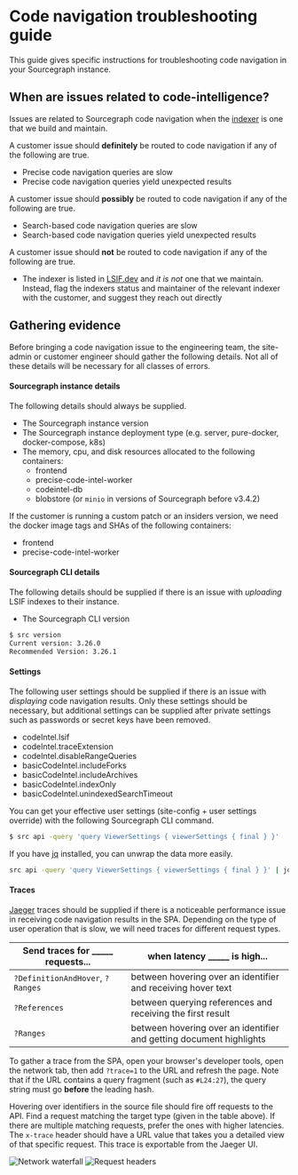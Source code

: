 # Code navigation troubleshooting guide

This guide gives specific instructions for troubleshooting code navigation in your Sourcegraph instance.

## When are issues related to code-intelligence?


Issues are related to Sourcegraph code navigation when the [indexer](./indexers.md) is one that we build and maintain.

A customer issue should **definitely** be routed to code navigation if any of the following are true.

- Precise code navigation queries are slow
- Precise code navigation queries yield unexpected results

A customer issue should **possibly** be routed to code navigation if any of the following are true.

- Search-based code navigation queries are slow
- Search-based code navigation queries yield unexpected results

A customer issue should **not** be routed to code navigation if any of the following are true.

- The indexer is listed in [LSIF.dev](https://lsif.dev/) and _it is not_ one that we maintain. Instead, flag the indexers status and maintainer of the relevant indexer with the customer, and suggest they reach out directly

## Gathering evidence

Before bringing a code navigation issue to the engineering team, the site-admin or customer engineer should gather the following details. Not all of these details will be necessary for all classes of errors.

#### Sourcegraph instance details

The following details should always be supplied.

- The Sourcegraph instance version
- The Sourcegraph instance deployment type (e.g. server, pure-docker, docker-compose, k8s)
- The memory, cpu, and disk resources allocated to the following containers:
  - frontend
  - precise-code-intel-worker
  - codeintel-db
  - blobstore (or `minio` in versions of Sourcegraph before v3.4.2)

If the customer is running a custom patch or an insiders version, we need the docker image tags and SHAs of the following containers:

- frontend
- precise-code-intel-worker

#### Sourcegraph CLI details

The following details should be supplied if there is an issue with _uploading_ LSIF indexes to their instance.

- The Sourcegraph CLI version

```bash
$ src version
Current version: 3.26.0
Recommended Version: 3.26.1
```

#### Settings

The following user settings should be supplied if there is an issue with _displaying_ code navigation results. Only these settings should be necessary, but additional settings can be supplied after private settings such as passwords or secret keys have been removed.

- codeIntel.lsif
- codeIntel.traceExtension
- codeIntel.disableRangeQueries
- basicCodeIntel.includeForks
- basicCodeIntel.includeArchives
- basicCodeIntel.indexOnly
- basicCodeIntel.unindexedSearchTimeout

You can get your effective user settings (site-config + user settings override) with the following Sourcegraph CLI command.

```bash
$ src api -query 'query ViewerSettings { viewerSettings { final } }'
```

If you have [jq](https://stedolan.github.io/jq/) installed, you can unwrap the data more easily.

```bash
src api -query 'query ViewerSettings { viewerSettings { final } }' | jq -r '.data.viewerSettings.final' | jq
```

#### Traces

[Jaeger](https://docs.sourcegraph.com/admin/observability/tracing) traces should be supplied if there is a noticeable performance issue in receiving code navigation results in the SPA. Depending on the type of user operation that is slow, we will need traces for different request types.

| Send traces for _____ requests... | when latency _____ is high...                                       |
| --------------------------------- | ------------------------------------------------------------------- |
| `?DefinitionAndHover`, `?Ranges`  | between hovering over an identifier and receiving hover text        |
| `?References`                     | between querying references and receiving the first result          |
| `?Ranges`                         | between hovering over an identifier and getting document highlights |

To gather a trace from the SPA, open your browser's developer tools, open the network tab, then add `?trace=1` to the URL and refresh the page. Note that if the URL contains a query fragment (such as `#L24:27`), the query string must go **before** the leading hash.

Hovering over identifiers in the source file should fire off requests to the API. Find a request matching the target type (given in the table above). If there are multiple matching requests, prefer the ones with higher latencies. The `x-trace` header should have a URL value that takes you a detailed view of that specific request. This trace is exportable from the Jaeger UI.

![Network waterfall](https://storage.googleapis.com/sourcegraph-assets/Docs/network-waterfall.png)
![Request headers](https://storage.googleapis.com/sourcegraph-assets/Docs/network-description.png)
